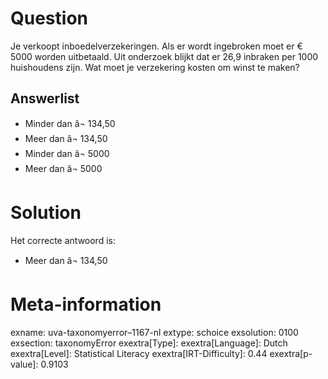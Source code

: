 Question
========

Je verkoopt inboedelverzekeringen. Als er wordt ingebroken moet er €
5000 worden uitbetaald. Uit onderzoek blijkt dat er 26,9 inbraken per
1000 huishoudens zijn. Wat moet je verzekering kosten om winst te maken?

Answerlist
----------

* Minder dan â¬ 134,50
* Meer dan â¬ 134,50
* Minder dan â¬ 5000
* Meer dan â¬ 5000

Solution
========

Het correcte antwoord is: 

* Meer dan â¬ 134,50

Meta-information
================
exname: uva-taxonomyerror--1167-nl
extype: schoice
exsolution: 0100
exsection: taxonomyError 
exextra[Type]: 
exextra[Language]: Dutch
exextra[Level]: Statistical Literacy
exextra[IRT-Difficulty]: 0.44
exextra[p-value]: 0.9103
